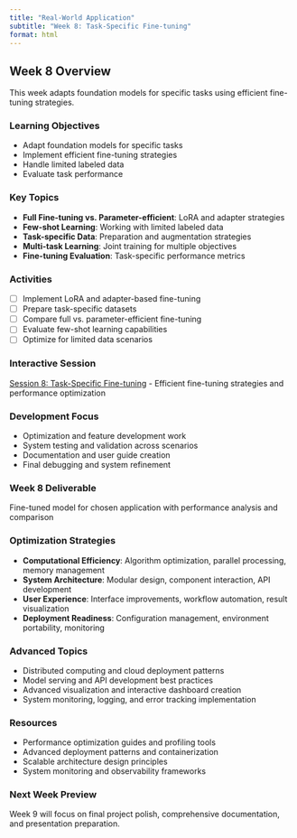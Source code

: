 ```yaml
---
title: "Real-World Application"
subtitle: "Week 8: Task-Specific Fine-tuning"
format: html
---
```


## Week 8 Overview



This week adapts foundation models for specific tasks using efficient fine-tuning strategies.

### Learning Objectives
- Adapt foundation models for specific tasks
- Implement efficient fine-tuning strategies
- Handle limited labeled data
- Evaluate task performance

### Key Topics
- **Full Fine-tuning vs. Parameter-efficient**: LoRA and adapter strategies
- **Few-shot Learning**: Working with limited labeled data
- **Task-specific Data**: Preparation and augmentation strategies
- **Multi-task Learning**: Joint training for multiple objectives
- **Fine-tuning Evaluation**: Task-specific performance metrics

### Activities
- [ ] Implement LoRA and adapter-based fine-tuning
- [ ] Prepare task-specific datasets
- [ ] Compare full vs. parameter-efficient fine-tuning
- [ ] Evaluate few-shot learning capabilities
- [ ] Optimize for limited data scenarios

### Interactive Session
[Session 8: Task-Specific Fine-tuning](interactive-sessions/session8_finetuning.qmd) - Efficient fine-tuning strategies and performance optimization

### Development Focus
- Optimization and feature development work
- System testing and validation across scenarios
- Documentation and user guide creation
- Final debugging and system refinement

### **Week 8 Deliverable**
Fine-tuned model for chosen application with performance analysis and comparison

### Optimization Strategies
- **Computational Efficiency**: Algorithm optimization, parallel processing, memory management
- **System Architecture**: Modular design, component interaction, API development
- **User Experience**: Interface improvements, workflow automation, result visualization
- **Deployment Readiness**: Configuration management, environment portability, monitoring

### Advanced Topics
- Distributed computing and cloud deployment patterns
- Model serving and API development best practices
- Advanced visualization and interactive dashboard creation
- System monitoring, logging, and error tracking implementation

### Resources
- Performance optimization guides and profiling tools
- Advanced deployment patterns and containerization
- Scalable architecture design principles
- System monitoring and observability frameworks

### Next Week Preview
Week 9 will focus on final project polish, comprehensive documentation, and presentation preparation.